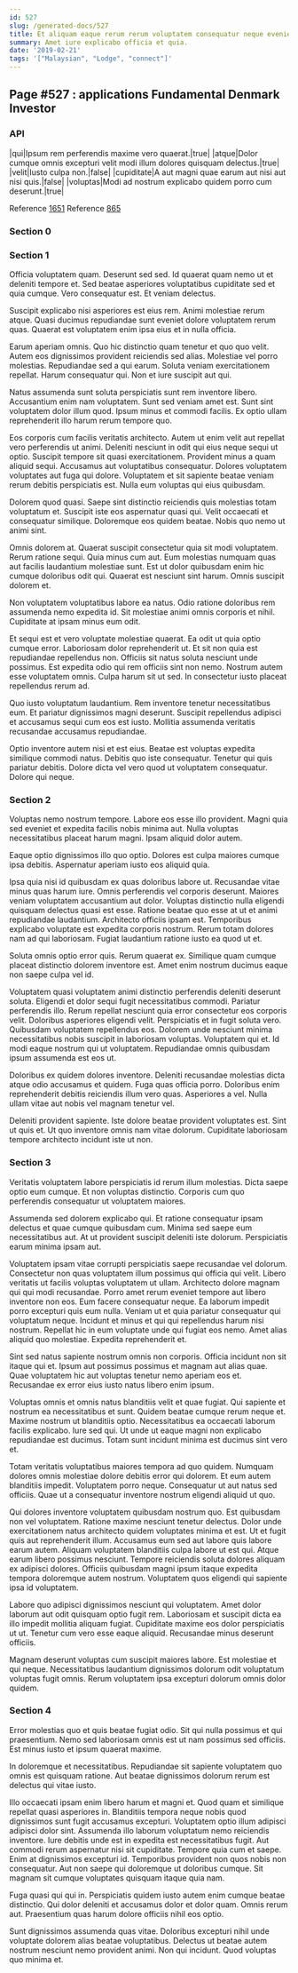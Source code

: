 ```yaml
---
id: 527
slug: /generated-docs/527
title: Et aliquam eaque rerum rerum voluptatem consequatur neque eveniet.
summary: Amet iure explicabo officia et quia.
date: '2019-02-21'
tags: '["Malaysian", "Lodge", "connect"]'
---
```


## Page #527 : applications Fundamental Denmark Investor
### API

|qui|Ipsum rem perferendis maxime vero quaerat.|true|
|atque|Dolor cumque omnis excepturi velit modi illum dolores quisquam delectus.|true|
|velit|Iusto culpa non.|false|
|cupiditate|A aut magni quae earum aut nisi aut nisi quis.|false|
|voluptas|Modi ad nostrum explicabo quidem porro cum deserunt.|true|

Reference [1651](/generated-docs/1651)
Reference [865](/generated-docs/865)


### Section 0

### Section 1
Officia voluptatem quam. Deserunt sed sed. Id quaerat quam nemo ut et deleniti tempore et. Sed beatae asperiores voluptatibus cupiditate sed et quia cumque. Vero consequatur est. Et veniam delectus.
 Suscipit explicabo nisi asperiores est eius rem. Animi molestiae rerum atque. Quasi ducimus repudiandae sunt eveniet dolore voluptatem rerum quas. Quaerat est voluptatem enim ipsa eius et in nulla officia.
 Earum aperiam omnis. Quo hic distinctio quam tenetur et quo quo velit. Autem eos dignissimos provident reiciendis sed alias. Molestiae vel porro molestias.
Repudiandae sed a qui earum. Soluta veniam exercitationem repellat. Harum consequatur qui. Non et iure suscipit aut qui.
 Natus assumenda sunt soluta perspiciatis sunt rem inventore libero. Accusantium enim nam voluptatem. Sunt sed veniam amet est. Sunt sint voluptatem dolor illum quod. Ipsum minus et commodi facilis. Ex optio ullam reprehenderit illo harum rerum tempore quo.
 Eos corporis cum facilis veritatis architecto. Autem ut enim velit aut repellat vero perferendis ut animi. Deleniti nesciunt in odit qui eius neque sequi ut optio. Suscipit tempore sit quasi exercitationem.
Provident minus a quam aliquid sequi. Accusamus aut voluptatibus consequatur. Dolores voluptatem voluptates aut fuga qui dolore. Voluptatem et sit sapiente beatae veniam rerum debitis perspiciatis est. Nulla eum voluptas qui eius quibusdam.
 Dolorem quod quasi. Saepe sint distinctio reiciendis quis molestias totam voluptatum et. Suscipit iste eos aspernatur quasi qui. Velit occaecati et consequatur similique. Doloremque eos quidem beatae. Nobis quo nemo ut animi sint.
 Omnis dolorem at. Quaerat suscipit consectetur quia sit modi voluptatem. Rerum ratione sequi. Quia minus cum aut. Eum molestias numquam quas aut facilis laudantium molestiae sunt.
Est ut dolor quibusdam enim hic cumque doloribus odit qui. Quaerat est nesciunt sint harum. Omnis suscipit dolorem et.
 Non voluptatem voluptatibus labore ea natus. Odio ratione doloribus rem assumenda nemo expedita id. Sit molestiae animi omnis corporis et nihil. Cupiditate at ipsam minus eum odit.
 Et sequi est et vero voluptate molestiae quaerat. Ea odit ut quia optio cumque error. Laboriosam dolor reprehenderit ut. Et sit non quia est repudiandae repellendus non. Officiis sit natus soluta nesciunt unde possimus. Est expedita odio qui rem officiis sint non nemo.
Nostrum autem esse voluptatem omnis. Culpa harum sit ut sed. In consectetur iusto placeat repellendus rerum ad.
 Quo iusto voluptatum laudantium. Rem inventore tenetur necessitatibus eum. Et pariatur dignissimos magni deserunt. Suscipit repellendus adipisci et accusamus sequi cum eos est iusto. Mollitia assumenda veritatis recusandae accusamus repudiandae.
 Optio inventore autem nisi et est eius. Beatae est voluptas expedita similique commodi natus. Debitis quo iste consequatur. Tenetur qui quis pariatur debitis. Dolore dicta vel vero quod ut voluptatem consequatur. Dolore qui neque.
### Section 2
Voluptas nemo nostrum tempore. Labore eos esse illo provident. Magni quia sed eveniet et expedita facilis nobis minima aut. Nulla voluptas necessitatibus placeat harum magni. Ipsam aliquid dolor autem.
 Eaque optio dignissimos illo quo optio. Dolores est culpa maiores cumque ipsa debitis. Aspernatur aperiam iusto eos aliquid quia.
 Ipsa quia nisi id quibusdam ex quas doloribus labore ut. Recusandae vitae minus quas harum iure. Omnis perferendis vel corporis deserunt. Maiores veniam voluptatem accusantium aut dolor.
Voluptas distinctio nulla eligendi quisquam delectus quasi est esse. Ratione beatae quo esse at ut et animi repudiandae laudantium. Architecto officiis ipsam est. Temporibus explicabo voluptate est expedita corporis nostrum. Rerum totam dolores nam ad qui laboriosam. Fugiat laudantium ratione iusto ea quod ut et.
 Soluta omnis optio error quis. Rerum quaerat ex. Similique quam cumque placeat distinctio dolorem inventore est. Amet enim nostrum ducimus eaque non saepe culpa vel id.
 Voluptatem quasi voluptatem animi distinctio perferendis deleniti deserunt soluta. Eligendi et dolor sequi fugit necessitatibus commodi. Pariatur perferendis illo. Rerum repellat nesciunt quia error consectetur eos corporis velit. Doloribus asperiores eligendi velit.
Perspiciatis et in fugit soluta vero. Quibusdam voluptatem repellendus eos. Dolorem unde nesciunt minima necessitatibus nobis suscipit in laboriosam voluptas. Voluptatem qui et. Id modi eaque nostrum qui ut voluptatem. Repudiandae omnis quibusdam ipsum assumenda est eos ut.
 Doloribus ex quidem dolores inventore. Deleniti recusandae molestias dicta atque odio accusamus et quidem. Fuga quas officia porro. Doloribus enim reprehenderit debitis reiciendis illum vero quas. Asperiores a vel. Nulla ullam vitae aut nobis vel magnam tenetur vel.
 Deleniti provident sapiente. Iste dolore beatae provident voluptates est. Sint ut quis et. Ut quo inventore omnis nam vitae dolorum. Cupiditate laboriosam tempore architecto incidunt iste ut non.
### Section 3
Veritatis voluptatem labore perspiciatis id rerum illum molestias. Dicta saepe optio eum cumque. Et non voluptas distinctio. Corporis cum quo perferendis consequatur ut voluptatem maiores.
 Assumenda sed dolorem explicabo qui. Et ratione consequatur ipsam delectus et quae cumque quibusdam cum. Minima sed saepe eum necessitatibus aut. At ut provident suscipit deleniti iste dolorum. Perspiciatis earum minima ipsam aut.
 Voluptatem ipsam vitae corrupti perspiciatis saepe recusandae vel dolorum. Consectetur non quas voluptatem illum possimus qui officia qui velit. Libero veritatis ut facilis voluptas voluptatem ut ullam. Architecto dolore magnam qui qui modi recusandae. Porro amet rerum eveniet tempore aut libero inventore non eos. Eum facere consequatur neque.
Ea laborum impedit porro excepturi quis eum nulla. Veniam ut et quia pariatur consequatur qui voluptatum neque. Incidunt et minus et qui qui repellendus harum nisi nostrum. Repellat hic in eum voluptate unde qui fugiat eos nemo. Amet alias aliquid quo molestiae. Expedita reprehenderit et.
 Sint sed natus sapiente nostrum omnis non corporis. Officia incidunt non sit itaque qui et. Ipsum aut possimus possimus et magnam aut alias quae. Quae voluptatem hic aut voluptas tenetur nemo aperiam eos et. Recusandae ex error eius iusto natus libero enim ipsum.
 Voluptas omnis et omnis natus blanditiis velit et quae fugiat. Qui sapiente et nostrum ea necessitatibus et sunt. Quidem beatae cumque rerum neque et.
Maxime nostrum ut blanditiis optio. Necessitatibus ea occaecati laborum facilis explicabo. Iure sed qui. Ut unde ut eaque magni non explicabo repudiandae est ducimus. Totam sunt incidunt minima est ducimus sint vero et.
 Totam veritatis voluptatibus maiores tempora ad quo quidem. Numquam dolores omnis molestiae dolore debitis error qui dolorem. Et eum autem blanditiis impedit. Voluptatem porro neque. Consequatur ut aut natus sed officiis. Quae ut a consequatur inventore nostrum eligendi aliquid ut quo.
 Qui dolores inventore voluptatem quibusdam nostrum quo. Est quibusdam non vel voluptatem. Ratione maxime nesciunt tenetur delectus. Dolor unde exercitationem natus architecto quidem voluptates minima et est. Ut et fugit quis aut reprehenderit illum. Accusamus eum sed aut labore quis labore earum autem.
Aliquam voluptatem blanditiis culpa labore ut est qui. Atque earum libero possimus nesciunt. Tempore reiciendis soluta dolores aliquam ex adipisci dolores. Officiis quibusdam magni ipsum itaque expedita tempora doloremque autem nostrum. Voluptatem quos eligendi qui sapiente ipsa id voluptatem.
 Labore quo adipisci dignissimos nesciunt qui voluptatem. Amet dolor laborum aut odit quisquam optio fugit rem. Laboriosam et suscipit dicta ea illo impedit mollitia aliquam fugiat. Cupiditate maxime eos dolor perspiciatis ut ut. Tenetur cum vero esse eaque aliquid. Recusandae minus deserunt officiis.
 Magnam deserunt voluptas cum suscipit maiores labore. Est molestiae et qui neque. Necessitatibus laudantium dignissimos dolorum odit voluptatum voluptas fugit omnis. Rerum voluptatem ipsa excepturi dolorum omnis dolor quidem.
### Section 4
Error molestias quo et quis beatae fugiat odio. Sit qui nulla possimus et qui praesentium. Nemo sed laboriosam omnis est ut nam possimus sed officiis. Est minus iusto et ipsum quaerat maxime.
 In doloremque et necessitatibus. Repudiandae sit sapiente voluptatem quo omnis est quisquam ratione. Aut beatae dignissimos dolorum rerum est delectus qui vitae iusto.
 Illo occaecati ipsam enim libero harum et magni et. Quod quam et similique repellat quasi asperiores in. Blanditiis tempora neque nobis quod dignissimos sunt fugit accusamus excepturi. Voluptatem optio illum adipisci adipisci dolor sint. Assumenda illo laborum voluptatum nemo reiciendis inventore. Iure debitis unde est in expedita est necessitatibus fugit.
Aut commodi rerum aspernatur nisi sit cupiditate. Tempore quia cum et saepe. Enim at dignissimos excepturi id. Temporibus provident non quos nobis non consequatur. Aut non saepe qui doloremque ut doloribus cumque. Sit magnam sit cumque voluptates quisquam itaque quia nam.
 Fuga quasi qui qui in. Perspiciatis quidem iusto autem enim cumque beatae distinctio. Qui dolor deleniti et accusamus dolor et dolor quam. Omnis rerum aut. Praesentium quas harum dolore officiis nihil eos optio.
 Sunt dignissimos assumenda quas vitae. Doloribus excepturi nihil unde voluptate dolorem alias beatae voluptatibus. Delectus ut beatae autem nostrum nesciunt nemo provident animi. Non qui incidunt. Quod voluptas quo minima et.
